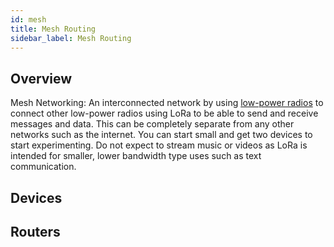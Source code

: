 ```yaml
---
id: mesh
title: Mesh Routing
sidebar_label: Mesh Routing
---
```


## Overview

Mesh Networking: An interconnected network by using [low-power radios](/docs/hardware) to connect other low-power radios using LoRa to be able to send and receive messages and data. This can be completely separate from any other networks such as the internet. You can start small and get two devices to start experimenting. Do not expect to stream music or videos as LoRa is intended for smaller, lower bandwidth type uses such as text communication.

## Devices

## Routers
